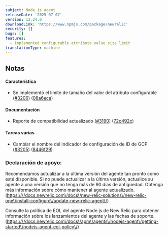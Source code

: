 ```yaml
---
subject: Node.js agent
releaseDate: '2025-07-07'
version: 12.24.0
downloadLink: 'https://www.npmjs.com/package/newrelic'
security: []
bugs: []
features:
  - Implemented configurable attribute value size limit
translationType: machine
---
```


## Notas

#### Característica

* Se implementó el límite de tamaño del valor del atributo configurable ([#3206](https://github.com/newrelic/node-newrelic/pull/3206)) ([08a6eca](https://github.com/newrelic/node-newrelic/commit/08a6eca7cd35811f5bcb4e6c13264eac156b302f))

#### Documentación

* Reporte de compatibilidad actualizado ([#3190](https://github.com/newrelic/node-newrelic/pull/3190)) ([72c492c](https://github.com/newrelic/node-newrelic/commit/72c492cf78b6cc52791604ac354e34718c8ae926))

#### Tareas varias

* Cambiar el nombre del indicador de configuración de ID de GCP ([#3205](https://github.com/newrelic/node-newrelic/pull/3205)) ([8446f29](https://github.com/newrelic/node-newrelic/commit/8446f29fc6ed469d663e5634540a4afe4932765b))

### Declaración de apoyo:

Recomendamos actualizar a la última versión del agente tan pronto como esté disponible. Si no puede actualizar a la última versión, actualice su agente a una versión que no tenga más de 90 días de antigüedad. Obtenga más información sobre cómo mantener al agente actualizado. ([https:\\/\\/docs.newrelic.com\\/docs\\/new-relic-solutions\\/new-relic-one\\/install-configure\\/update-new-relic-agent\\/](https://docs.newrelic.com/docs/new-relic-solutions/new-relic-one/install-configure/update-new-relic-agent/))

Consulte la política de EOL del agente Node.js de New Relic para obtener información sobre los lanzamientos del agente y las fechas de soporte. ([https:\\/\\/docs.newrelic.com\\/docs\\/apm\\/agents\\/nodejs-agent\\/getting-started\\/nodejs-agent-eol-policy\\/](https://docs.newrelic.com/docs/apm/agents/nodejs-agent/getting-started/nodejs-agent-eol-policy/))
